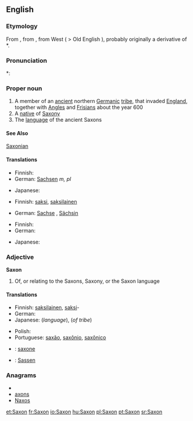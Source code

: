 {{wikipedia}}
==English==

===Etymology===
From {{etyl|fr}} {{term|Saxon|lang=fr}}, from {{etyl|la}} {{term|Saxonem}}, from West {{proto|Germanic|Saxon-}} ( > Old English {{term|Seaxan}}), probably originally a derivative of *{{term||sahsom|knife}}.

===Pronunciation===
*: {{rhymes|æksən}}

===Proper noun===
{{en-proper noun}}

# A member of an [[ancient]] northern [[Germanic]] [[tribe]], that invaded [[England]], together with [[Angle]]s and [[Frisian]]s about the year 600
# A [[native]] of [[Saxony]]
# The [[language]] of the ancient Saxons

====See Also====

[[Saxonian]]

====Translations====
{{trans-top|member of Saxon tribe}}
* Finnish: {{t+|fi|saksi}}
* German: [[Sachsen]] ''m, pl''
{{trans-mid}}
* Japanese: {{t|ja|サクソン人|tr=sakuson jin}}
{{trans-bottom}}

{{trans-top|native of Saxony}}
* Finnish: [[saksi]], [[saksilainen]]
{{trans-mid}}
* German: [[Sachse]] {{m}}, [[Sächsin]] {{f}}
{{trans-bottom}}

{{trans-top|language of the Saxons}}
* Finnish: {{t+|fi|saksi}}
* German: {{t-|de|Sächsisch|n}}
{{trans-mid}}
* Japanese: {{t|ja|サクソン語|tr=sakuson go}}
{{trans-bottom}}

===Adjective===
'''Saxon'''

# Of, or relating to the Saxons, Saxony, or the Saxon language

====Translations====
{{trans-top|of Saxons, Saxony or Saxon language}}
* Finnish: [[saksilainen]], [[saksi]]-
* German: {{t+|de|sächsisch}}
* Japanese: {{t|ja|サクソン語の|tr=sakuson go no}} (''language''), {{t|ja|サクソン族の|tr=sakuson zoku no}} (''of tribe'')
{{trans-mid}}
* Polish: {{t+|pl|saksoński|m}}
* Portuguese: [[saxão]], [[saxônio]], [[saxônico]]
{{trans-bottom}}

{{checktrans-top}}
* {{ttbc|Interlingua}}: [[saxone]]
* {{ttbc|Low Saxon}}: [[Sassen]]
{{trans-bottom}}

===Anagrams===
* {{alphagram|anosx}}
* [[axons#English|axons]]
* [[Naxos#English|Naxos]]

[[et:Saxon]]
[[fr:Saxon]]
[[io:Saxon]]
[[hu:Saxon]]
[[pl:Saxon]]
[[pt:Saxon]]
[[sr:Saxon]]